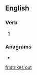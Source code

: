 ==English==

===Verb===
{{head|en|verb form}}

# {{en-third-person singular of|strike out}}

===Anagrams===
* {{l|en|strikeouts}}

[[fr:strikes out]]
